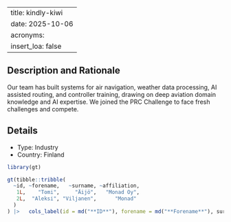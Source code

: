 
---
title: kindly-kiwi
date: 2025-10-06
acronyms:
  insert_loa: false
---

## Description and Rationale

Our team has built systems for air navigation, weather data processing, AI assisted routing, and controller training, drawing on deep aviation domain knowledge and AI expertise. We joined the PRC Challenge to face fresh challenges and compete.

## Details

* Type: Industry
* Country: Finland

```r
library(gt)

gt(tibble::tribble(
  ~id, ~forename,   ~surname, ~affiliation,
   1L,    "Tomi",     "Äijö",   "Monad Oy",
   2L,  "Aleksi", "Viljanen",      "Monad"
  )
) |>   cols_label(id = md("**ID**"), forename = md("**Forename**"), surname ~ md("**Surname**"), affiliation ~ md("**Affiliation**"))
```
